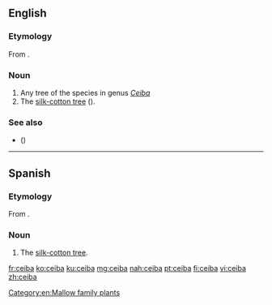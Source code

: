 {{also|Ceiba}}
==English==
{{wikipedia}}
===Etymology===
From {{etyl|es|en}} {{m|es|ceiba}}.

===Noun===
{{en-noun|s|ceiba}}

# Any tree of the species in genus ''[[Ceiba]]''
# The [[silk-cotton tree]] ({{taxlink|Bombax ceiba|species|noshow=1}}).

===See also===
* {{vern|ceibo|novern=1}} ({{taxlink|Erythrina crista-galli|species|noshow=1}})

----

==Spanish==
===Etymology===
From {{etyl|tnq|es}}.
===Noun===
{{es-noun|f}}

# The [[silk-cotton tree]].

[[Category:en:Mallow family plants]]

[[fr:ceiba]]
[[ko:ceiba]]
[[ku:ceiba]]
[[mg:ceiba]]
[[nah:ceiba]]
[[pt:ceiba]]
[[fi:ceiba]]
[[vi:ceiba]]
[[zh:ceiba]]